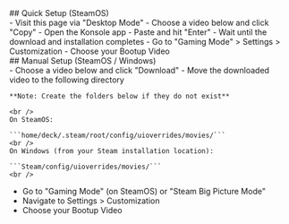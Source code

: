 <section id = "videos-installation">

<div>
## Quick Setup (SteamOS)
<br />
- Visit this page via "Desktop Mode"
- Choose a video below and click "Copy"
- Open the Konsole app
- Paste and hit "Enter"
- Wait until the download and installation completes
- Go to "Gaming Mode" > Settings > Customization
- Choose your Bootup Video
</div>
<div>
## Manual Setup (SteamOS / Windows)
<br />
- Choose a video below and click "Download"
- Move the downloaded video to the following directory 

    **Note: Create the folders below if they do not exist**

    <br />
    On SteamOS:

    ```home/deck/.steam/root/config/uioverrides/movies/```
    <br />
    On Windows (from your Steam installation location):

    ```Steam/config/uioverrides/movies/```
    <br />
- Go to "Gaming Mode" (on SteamOS) or "Steam Big Picture Mode"
- Navigate to Settings > Customization
- Choose your Bootup Video
</div>
</section>